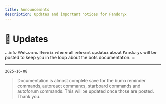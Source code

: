 ```yaml
---
title: Announcements
description: Updates and important notices for Pandoryx
---
```


# 🔔 Updates

:::info
Welcome. Here is where all relevant updates about Pandoryx will be posted to keep you in the loop about the bots documentation.
:::

<hr className="md-divider-gradient" />

`2025-16-08`
> Documentation is almost complete save for the bump reminder commands, autoreact commands, starboard commands and autoforum commands. This will be updated once those are posted. Thank you.
